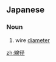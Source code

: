 ==Japanese==
{{ja-kanjitab|せん|けい|yomi=o}}

===Noun===
{{ja-noun|せんけい|kyu=線徑}}

# wire [[diameter]]

[[zh:線径]]